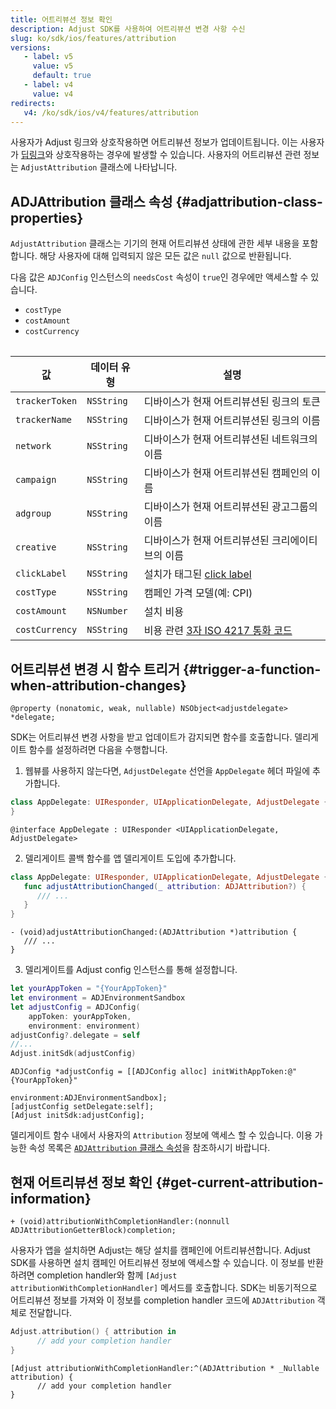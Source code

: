 ```yaml
---
title: 어트리뷰션 정보 확인
description: Adjust SDK를 사용하여 어트리뷰션 변경 사항 수신
slug: ko/sdk/ios/features/attribution
versions:
   - label: v5
     value: v5
     default: true
   - label: v4
     value: v4
redirects:
   v4: /ko/sdk/ios/v4/features/attribution
---
```


사용자가 Adjust 링크와 상호작용하면 어트리뷰션 정보가 업데이트됩니다. 이는 사용자가 [딥링크](https://help.adjust.com/ko/article/deep-links)와 상호작용하는 경우에 발생할 수 있습니다. 사용자의 어트리뷰션 관련 정보는 `AdjustAttribution` 클래스에 나타납니다.

## ADJAttribution 클래스 속성 {#adjattribution-class-properties}

`AdjustAttribution` 클래스는 기기의 현재 어트리뷰션 상태에 관한 세부 내용을 포함합니다. 해당 사용자에 대해 입력되지 않은 모든 값은 `null` 값으로 반환됩니다.

<Callout type="note">

다음 값은 `ADJConfig` 인스턴스의 `needsCost` 속성이 `true`인 경우에만 액세스할 수 있습니다.

-  `costType`
-  `costAmount`
-  `costCurrency`

</Callout>
<Table>

| 값             | 데이터 유형 | 설명                                                                         |
| -------------- | ----------- | ---------------------------------------------------------------------------- |
| `trackerToken` | `NSString`  | 디바이스가 현재 어트리뷰션된 링크의 토큰                                     |
| `trackerName`  | `NSString`  | 디바이스가 현재 어트리뷰션된 링크의 이름                                     |
| `network`      | `NSString`  | 디바이스가 현재 어트리뷰션된 네트워크의 이름                                 |
| `campaign`     | `NSString`  | 디바이스가 현재 어트리뷰션된 캠페인의 이름                                   |
| `adgroup`      | `NSString`  | 디바이스가 현재 어트리뷰션된 광고그룹의 이름                                 |
| `creative`     | `NSString`  | 디바이스가 현재 어트리뷰션된 크리에이티브의 이름                             |
| `clickLabel`   | `NSString`  | 설치가 태그된 [click label](https://help.adjust.com/ko/article/user-rewards) |
| `costType`     | `NSString`  | 캠페인 가격 모델\(예: CPI\)                                                  |
| `costAmount`   | `NSNumber`  | 설치 비용                                                                    |
| `costCurrency` | `NSString`  | 비용 관련 [3자 ISO 4217 통화 코드](https://www.iban.com/currency-codes)      |

</Table>

## 어트리뷰션 변경 시 함수 트리거 {#trigger-a-function-when-attribution-changes}

<CodeBlock title="속성 선언">

```objc
@property (nonatomic, weak, nullable) NSObject<adjustdelegate> *delegate;
```

</CodeBlock>

SDK는 어트리뷰션 변경 사항을 받고 업데이트가 감지되면 함수를 호출합니다. 델리게이트 함수를 설정하려면 다음을 수행합니다.

1. 웹뷰를 사용하지 않는다면, `AdjustDelegate` 선언을 `AppDelegate` 헤더 파일에 추가합니다.

<Tabs>
<Tab title="Swift" sync="swift">

```swift
class AppDelegate: UIResponder, UIApplicationDelegate, AdjustDelegate {
}
```

</Tab>
<Tab title="Objective-C" sync="objc">

```objc
@interface AppDelegate : UIResponder <UIApplicationDelegate, AdjustDelegate>
```

</Tab>
</Tabs>

2. 델리게이트 콜백 함수를 앱 델리게이트 도입에 추가합니다.

<Tabs>
<Tab title="Swift" sync="swift">

```swift
class AppDelegate: UIResponder, UIApplicationDelegate, AdjustDelegate {
   func adjustAttributionChanged(_ attribution: ADJAttribution?) {
      /// ...
   }
}
```

</Tab>
<Tab title="Objective-C" sync="objc">

```objc
- (void)adjustAttributionChanged:(ADJAttribution *)attribution {
   /// ...
}
```

</Tab>
</Tabs>

3. 델리게이트를 Adjust config 인스턴스를 통해 설정합니다.

<Tabs>
<Tab title="Swift" sync="swift">
<CodeBlock highlight="{range: 6}">

```swift
let yourAppToken = "{YourAppToken}"
let environment = ADJEnvironmentSandbox
let adjustConfig = ADJConfig(
    appToken: yourAppToken,
    environment: environment)
adjustConfig?.delegate = self
//...
Adjust.initSdk(adjustConfig)
```

</CodeBlock>
</Tab>
<Tab title="Objective-C" sync="objc">
<CodeBlock highlight="{range: 3}">

```objc
ADJConfig *adjustConfig = [[ADJConfig alloc] initWithAppToken:@"{YourAppToken}"
                                            environment:ADJEnvironmentSandbox];
[adjustConfig setDelegate:self];
[Adjust initSdk:adjustConfig];
```

</CodeBlock>
</Tab>
</Tabs>

델리게이트 함수 내에서 사용자의 `Attribution` 정보에 액세스 할 수 있습니다. 이용 가능한 속성 목록은 [`ADJAttribution` 클래스 속성](#adjattribution-class-properties)을 참조하시기 바랍니다.

## 현재 어트리뷰션 정보 확인 {#get-current-attribution-information}

<CodeBlock title="메서드 서명">

```objc
+ (void)attributionWithCompletionHandler:(nonnull ADJAttributionGetterBlock)completion;
```

</CodeBlock>

사용자가 앱을 설치하면 Adjust는 해당 설치를 캠페인에 어트리뷰션합니다. Adjust SDK를 사용하면 설치 캠페인 어트리뷰션 정보에 액세스할 수 있습니다. 이 정보를 반환하려면 completion handler와 함께 `[Adjust attributionWithCompletionHandler]` 메서드를 호출합니다. SDK는 비동기적으로 어트리뷰션 정보를 가져와 이 정보를 completion handler 코드에 `ADJAttribution` 객체로 전달합니다.

<Tabs>
<Tab title="Swift" sync="swift">

```swift
Adjust.attribution() { attribution in
      // add your completion handler
}
```

</Tab>
<Tab title="Objective-C" sync="objc">

```objc
[Adjust attributionWithCompletionHandler:^(ADJAttribution * _Nullable attribution) {
      // add your completion handler
}
```

</Tab>
</Tabs>
